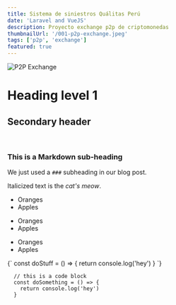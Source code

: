 ```yaml
---
title: Sistema de siniestros Quálitas Perú
date: 'Laravel and VueJS'
description: Proyecto exchange p2p de criptomonedas
thumbnailUrl: '/001-p2p-exchange.jpeg'
tags: ['p2p', 'exchange']
featured: true
---
```


![P2P Exchange](/001-p2p-exchange.jpeg)

# Heading level 1
## Secondary header


<br/>

### This is a Markdown sub-heading
We just used a `###` subheading in our blog post.

Italicized text is the *cat's meow*.

* Oranges
* Apples
+ Oranges
+ Apples
- Oranges
- Apples

<SyntaxHighlighter language="javascript">
  {`
    const doStuff = () => {
      return console.log('hey')
    }
  `}
</SyntaxHighlighter>

```
  // this is a code block
  const doSomething = () => {
    return console.log('hey')
  }
```